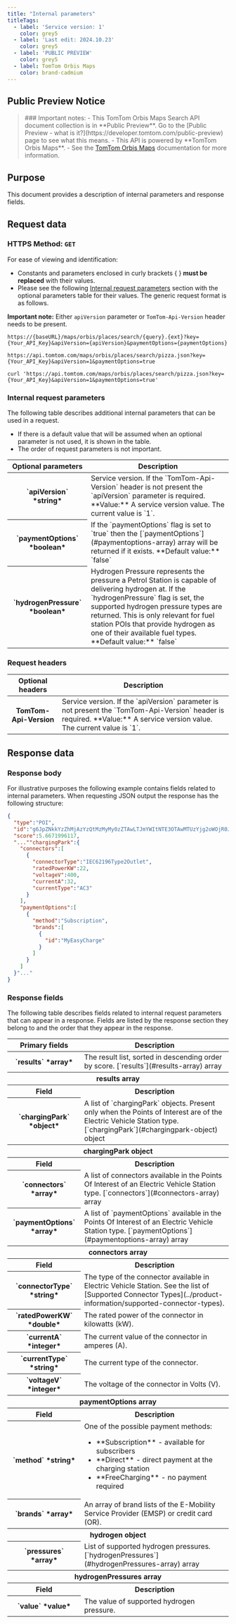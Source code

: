 ```yaml
---
title: "Internal parameters"
titleTags:
  - label: 'Service version: 1'
    color: grey5
  - label: 'Last edit: 2024.10.23'
    color: grey5
  - label: 'PUBLIC PREVIEW'
    color: grey5
  - label: TomTom Orbis Maps
    color: brand-cadmium
---
```


## Public Preview Notice  

<Blockquote type="announcement" hasIcon>
### Important notes:  
- This TomTom Orbis Maps Search API document collection is in **Public Preview**. Go to the  [Public Preview - what is it?](https://developer.tomtom.com/public-preview)  page to see what this means.
- This API is powered by **TomTom Orbis Maps**.
- See the <a href="https://developer.tomtom.com/tomtom-orbis-maps/documentation/introduction">TomTom Orbis Maps</a> documentation for more information.
</Blockquote>  

## Purpose  

This document provides a description of internal parameters and response fields.  
  
## Request data  

### HTTPS Method: `GET`  

For ease of viewing and identification:  

- Constants and parameters enclosed in curly brackets &#123; &#125; **must be replaced** with their values.
- Please see the following [Internal request parameters](#internal-request-parameters) section with the optional parameters table for their values. The generic request format is as follows.  

**Important note:** Either `apiVersion` parameter or `TomTom-Api-Version` header needs to be present.  

```shell [type=get] [title=URL request format]
https://{baseURL}/maps/orbis/places/search/{query}.{ext}?key={Your_API_Key}&apiVersion={apiVersion}&paymentOptions={paymentOptions}
```

```shell [type=get] [title=URL request example]
https://api.tomtom.com/maps/orbis/places/search/pizza.json?key={Your_API_Key}&apiVersion=1&paymentOptions=true
```

```shell [type=get] [title=curl command request example]
curl 'https://api.tomtom.com/maps/orbis/places/search/pizza.json?key={Your_API_Key}&apiVersion=1&paymentOptions=true'
```

### Internal request parameters  

The following table describes additional internal parameters that can be used in a request.  

- If there is a default value that will be assumed when an optional parameter is not used, it is shown in the table.
- The order of request parameters is not important.  

<table data-notbreakword>
  <thead>
    <tr>
      <th scope="col" style={{ fontSize: '1em' }}>Optional&nbsp;parameters</th>
      <th scope="col" style={{ fontSize: '1em' }}>Description</th>
    </tr>
  </thead>
    <tbody>
      <tr>
        <th>
          `apiVersion`  
          *string*
        </th>
        <td>
          Service version. If the `TomTom-Api-Version` header is not present 
          the `apiVersion` parameter is required.  
          **Value:** A service version value. The current value is `1`.  
        </td>
    </tr>
    <tr>
      <th>
        `paymentOptions`  
        *boolean*
      </th>
      <td>
        If the `paymentOptions` flag is set to `true` then
        the [`paymentOptions`](#paymentoptions-array)
        array will be returned if it exists.  
        **Default value:** `false`
      </td>
    </tr>
    <tr>
      <th>
        `hydrogenPressure`  
        *boolean*
      </th>
      <td>
        Hydrogen Pressure represents the pressure a Petrol Station is capable of
        delivering hydrogen at. If the `hydrogenPressure` flag is
        set, the supported hydrogen pressure types are returned. This is only
        relevant for fuel station POIs that provide hydrogen as one of their
        available fuel types.  
        **Default value:** `false`  
      </td>
    </tr>
  </tbody>
</table>  

### Request headers  

<table data-notbreakword>
  <thead>
    <tr>
      <th scope="col" style={{ fontSize: '1em' }}>Optional headers</th>
      <th scope="col" style={{ fontSize: '1em' }}>Description</th>
    </tr>
  </thead>
  <tbody>
    <tr>
      <th>TomTom-Api-Version</th>
      <td>
          Service version. If the `apiVersion` parameter is not present the 
          `TomTom-Api-Version` header is required.  
          **Value:** A service version value. The current value is `1`.  
      </td>
    </tr>
  </tbody>
</table>  

## Response data  

### Response body  

For illustrative purposes the following example contains fields related to internal parameters. When requesting JSON output the response has the following structure:  

```json [title=Response body - JSON]
{
  "type":"POI",
  "id":"g6JpZNkkYzZhMjAzYzQtMzMyMy0zZTAwLTJmYWItNTE3OTAwMTUzYjg2oWOjR0JSoXanVW5pZmllZA==",
  "score":5.6671996117,
  "...""chargingPark":{
    "connectors":[
      {
        "connectorType":"IEC62196Type2Outlet",
        "ratedPowerKW":22,
        "voltageV":400,
        "currentA":32,
        "currentType":"AC3"
      }
    ],
    "paymentOptions":[
      {
        "method":"Subscription",
        "brands":[
          {
            "id":"MyEasyCharge"
          }
        ]
      }
    ]
  }"..."
}
```

### Response fields  

The following table describes fields related to internal request parameters that can appear in a response. Fields are listed by the response section they belong to and the order that they appear in the response.  

<table data-notbreakword>
  <thead>
    <tr>
      <th scope="col" style={{ fontSize: '1em' }}>Primary&nbsp;fields</th>
      <th scope="col" style={{ fontSize: '1em' }}>Description</th>
    </tr>
  </thead>
  <tbody>
    <tr>
      <th>
        `results`  
        *array*
      </th>
      <td>
        The result list, sorted in descending order by score.  
        [`results`](#results-array)  array
      </td>
    </tr>
    <tr>
      <th colspan="2" style={{ fontSize: '1em' }}>results array</th>
    </tr>
    <tr>
      <th>Field</th>
      <th>Description</th>
    </tr>
    <tr>
      <th>
        `chargingPark`  
        *object*
      </th>
      <td>
        A list of  `chargingPark`  objects. Present only when the
        Points of Interest are of the Electric Vehicle Station type.  
        [`chargingPark`](#chargingpark-object) object
      </td>
    </tr>
    <tr>
      <th colspan="2" style={{ fontSize: '1em' }}>chargingPark object</th>
    </tr>
    <tr>
      <th>Field</th>
      <th>Description</th>
    </tr>
    <tr>
      <th>
        `connectors`  
        *array*
      </th>
      <td>
        A list of connectors available in the Points Of Interest 
        of an Electric Vehicle Station type.  
        [`connectors`](#connectors-array) array
      </td>
    </tr>
    <tr>
      <th>
        `paymentOptions`  
         *array*
      </th>
      <td>
        A list of `paymentOptions` available in the Points Of
        Interest of an Electric Vehicle Station type.  
        [`paymentOptions`](#paymentoptions-array) array
      </td>
    </tr>
    <tr>
      <th colspan="2" style={{ fontSize: '1em' }}>connectors array</th>
    </tr>
    <tr>
      <th>Field</th>
      <th>Description</th>
    </tr>
    <tr>
      <th>
        `connectorType`  
        *string*
      </th>
      <td>
        The type of the connector available in Electric Vehicle Station.  
        See the list of [Supported Connector Types](../product-information/supported-connector-types).
      </td>
    </tr>
    <tr>
      <th>
        `ratedPowerKW`  
        *double*
      </th>
      <td>The rated power of the connector in kilowatts (kW).</td>
    </tr>
    <tr>
      <th>
        `currentA`  
        *integer*
      </th>
      <td>The current value of the connector in amperes (A).</td>
    </tr>
    <tr>
      <th>
        `currentType`  
        *string*
      </th>
      <td>The current type of the connector.</td>
    </tr>
    <tr>
      <th>
        `voltageV`  
        *integer*
      </th>
      <td>The voltage of the connector in Volts (V).</td>
    </tr>
    <tr>
      <th id="paymentoptions-array" colspan="2" style={{ fontSize: '1em' }}>paymentOptions array</th>
    </tr>
    <tr>
      <th>Field</th>
      <th>Description</th>
    </tr>
    <tr>
      <th>
        `method`  
        *string*
      </th>
      <td>
        One of the possible payment methods:  
        <ul>
          <li>
             **Subscription**  - available for subscribers
          </li>
          <li>
             **Direct**  - direct payment at the charging station
          </li>
          <li>
             **FreeCharging**  - no payment required
          </li>
        </ul>  
      </td>
    </tr>
    <tr>
      <th>
        `brands`  
         *array*
      </th>
      <td>
        An array of brand lists of the E-Mobility Service 
        Provider (EMSP) or credit card (OR).
      </td>
    </tr>
    <tr>
      <th colspan="2" id="hydrogen-object" style={{ fontSize: '1em' }}>hydrogen object</th>
    </tr>
    <tr>
      <th>
        `pressures`  
        *array*
      </th>
      <td>
        List of supported hydrogen pressures.  
        [`hydrogenPressures`](#hydrogenPressures-array) array
      </td>
    </tr>
    <tr>
      <th colspan="2" id="hydrogenPressures-array" style={{ fontSize: '1em' }}>hydrogenPressures array</th>
    </tr>
    <tr>
      <th>Field</th>
      <th>Description</th>
    </tr>
    <tr>
      <th>
        `value`  
        *value*
      </th>
      <td>The value of supported hydrogen pressure.</td>
    </tr>
  </tbody>
</table>  
